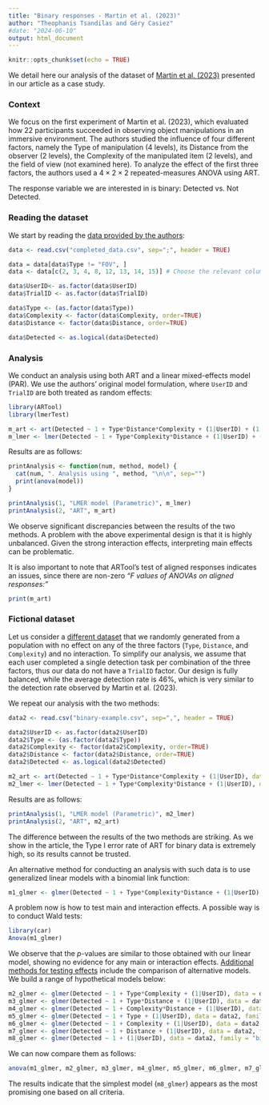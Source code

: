 ```yaml
---
title: "Binary responses - Martin et al. (2023)"
author: "Theophanis Tsandilas and Géry Casiez"
#date: "2024-06-10"
output: html_document
---
```


```r
knitr::opts_chunk$set(echo = TRUE)
```

We detail here our analysis of the dataset of [Martin et al. (2023)](https://doi.org/10.1109/TVCG.2023.3247102) presented in our article as a case study. 

### Context
We focus on the first experiment of Martin et al. (2023), which evaluated how 22 participants succeeded in observing object manipulations in an immersive environment. The authors studied the influence of four different factors, namely the Type of manipulation (4 levels), its Distance from the observer (2 levels), the Complexity of the manipulated item (2 levels), and the field of view (not examined here). To analyze the effect of the first three factors, the authors used a $4 \times 2 \times 2$ repeated-measures ANOVA using ART.   

The response variable we are interested in is binary: Detected vs. Not Detected.

### Reading the dataset
We start by reading the [data provided by the authors](completed_data.csv): 

```r
data <- read.csv("completed_data.csv", sep=";", header = TRUE)

data = data[data$Type != "FOV", ]
data <- data[c(2, 3, 4, 8, 12, 13, 14, 15)] # Choose the relevant columns

data$UserID<- as.factor(data$UserID)
data$TrialID <- as.factor(data$TrialID)

data$Type <- (as.factor(data$Type))
data$Complexity <- factor(data$Complexity, order=TRUE)
data$Distance <- factor(data$Distance, order=TRUE)

data$Detected <- as.logical(data$Detected)
``` 

### Analysis
We conduct an analysis using both ART and a linear mixed-effects model (PAR). We use the authors' original model formulation, where ```UserID``` and ```TrialID``` are both treated as random effects: 

```r
library(ARTool)
library(lmerTest)

m_art <- art(Detected ~ 1 + Type*Distance*Complexity + (1|UserID) + (1|TrialID), data = data)
m_lmer <- lmer(Detected ~ 1 + Type*Complexity*Distance + (1|UserID) + (1|TrialID), data = data)
``` 

Results are as follows:

```r
printAnalysis <- function(num, method, model) {
  cat(num, ". Analysis using ", method, "\n\n", sep="")
  print(anova(model))
}

printAnalysis(1, "LMER model (Parametric)", m_lmer)
printAnalysis(2, "ART", m_art)
``` 

We observe significant discrepancies between the results of the two methods. A problem with the above experimental design is that it is highly unbalanced. Given the strong interaction effects, interpreting main effects can be problematic. 

It is also important to note that ARTool's test of aligned responses indicates an issues, since there are non-zero *"F values of ANOVAs on aligned responses:"*

```r
print(m_art)
``` 

### Fictional dataset
Let us consider a [different dataset](binary-example.csv) that we randomly generated from a population with no effect on any of the three factors (```Type```, ```Distance```, and ```Complexity```) and no interaction. To simplify our analysis, we assume that each user completed a single detection task per combination of the three factors, thus our data do not have a ```TrialID``` factor. Our design is fully balanced, while the average detection rate is $46\%$, which is very similar to the detection rate observed by Martin et al. (2023).   

We repeat our analysis with the two methods:

```r
data2 <- read.csv("binary-example.csv", sep=",", header = TRUE)

data2$UserID <- as.factor(data2$UserID)
data2$Type <- (as.factor(data2$Type))
data2$Complexity <- factor(data2$Complexity, order=TRUE)
data2$Distance <- factor(data2$Distance, order=TRUE)
data2$Detected <- as.logical(data2$Detected)

m2_art <- art(Detected ~ 1 + Type*Distance*Complexity + (1|UserID), data = data2)
m2_lmer <- lmer(Detected ~ 1 + Type*Complexity*Distance + (1|UserID), data = data2)
``` 

Results are as follows:

```r
printAnalysis(1, "LMER model (Parametric)", m2_lmer)
printAnalysis(2, "ART", m2_art)
``` 

The difference between the results of the two methods are striking. As we show in the article, the Type I error rate of ART for binary data is extremely high, so its results cannot be trusted. 

An alternative method for conducting an analysis with such data is to use generalized linear models with a binomial link function: 

```r
m1_glmer <- glmer(Detected ~ 1 + Type*Complexity*Distance + (1|UserID), data = data2, family = "binomial")
``` 

A problem now is how to test main and interaction effects. A possible way is to conduct Wald tests:

```r
library(car)
Anova(m1_glmer)
``` 

We observe that the $p$-values are similar to those obtained with our linear model, showing no evidence for any main or interaction effects. [Additional methods for testing effects](https://www.ssc.wisc.edu/sscc/pubs/MM/MM_TestEffects.html) include the comparison of alternative models. We build a range of hypothetical models below:

```r
m2_glmer <- glmer(Detected ~ 1 + Type*Complexity + (1|UserID), data = data2, family = "binomial")
m3_glmer <- glmer(Detected ~ 1 + Type*Distance + (1|UserID), data = data2, family = "binomial")
m4_glmer <- glmer(Detected ~ 1 + Complexity*Distance + (1|UserID), data = data2, family = "binomial")
m5_glmer <- glmer(Detected ~ 1 + Type + (1|UserID), data = data2, family = "binomial")
m6_glmer <- glmer(Detected ~ 1 + Complexity + (1|UserID), data = data2, family = "binomial")
m7_glmer <- glmer(Detected ~ 1 + Distance + (1|UserID), data = data2, family = "binomial")
m8_glmer <- glmer(Detected ~ 1 + (1|UserID), data = data2, family = "binomial")
``` 

We can now compare them as follows:
```r
anova(m1_glmer, m2_glmer, m3_glmer, m4_glmer, m5_glmer, m6_glmer, m7_glmer, m8_glmer)
``` 

The results indicate that the simplest model (```m8_glmer```) appears as the most promising one based on all criteria. 




